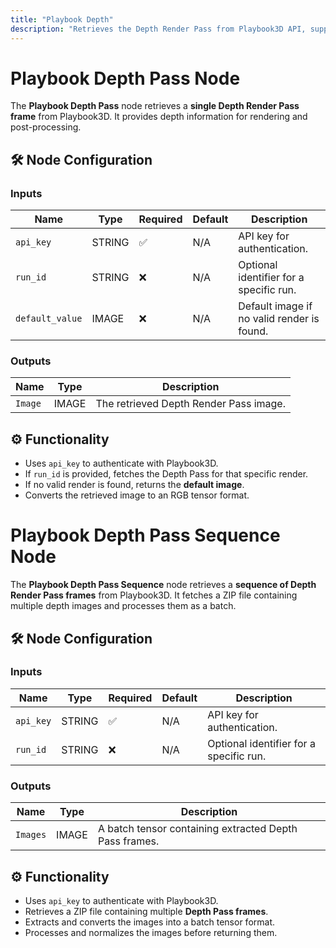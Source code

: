 ```yaml
---
title: "Playbook Depth"
description: "Retrieves the Depth Render Pass from Playbook3D API, supporting both single-frame and sequence modes."
---
```


# Playbook Depth Pass Node

The **Playbook Depth Pass** node retrieves a **single Depth Render Pass frame** from Playbook3D. It provides depth information for rendering and post-processing.

## 🛠️ Node Configuration

### **Inputs**
| Name         | Type   | Required | Default | Description |
|-------------|--------|----------|---------|--------------------------------|
| `api_key`   | STRING | ✅        | N/A     | API key for authentication. |
| `run_id`    | STRING | ❌        | N/A     | Optional identifier for a specific run. |
| `default_value` | IMAGE | ❌        | N/A     | Default image if no valid render is found. |

### **Outputs**
| Name     | Type   | Description |
|----------|--------|--------------------------------|
| `Image`  | IMAGE  | The retrieved Depth Render Pass image. |

## ⚙️ Functionality

- Uses `api_key` to authenticate with Playbook3D.
- If `run_id` is provided, fetches the Depth Pass for that specific render.
- If no valid render is found, returns the **default image**.
- Converts the retrieved image to an RGB tensor format.

# Playbook Depth Pass Sequence Node

The **Playbook Depth Pass Sequence** node retrieves a **sequence of Depth Render Pass frames** from Playbook3D. It fetches a ZIP file containing multiple depth images and processes them as a batch.

## 🛠️ Node Configuration

### **Inputs**
| Name         | Type   | Required | Default | Description |
|-------------|--------|----------|---------|--------------------------------|
| `api_key`   | STRING | ✅        | N/A     | API key for authentication. |
| `run_id`    | STRING | ❌        | N/A     | Optional identifier for a specific run. |

### **Outputs**
| Name     | Type   | Description |
|----------|--------|--------------------------------|
| `Images` | IMAGE  | A batch tensor containing extracted Depth Pass frames. |

## ⚙️ Functionality

- Uses `api_key` to authenticate with Playbook3D.
- Retrieves a ZIP file containing multiple **Depth Pass frames**.
- Extracts and converts the images into a batch tensor format.
- Processes and normalizes the images before returning them.
